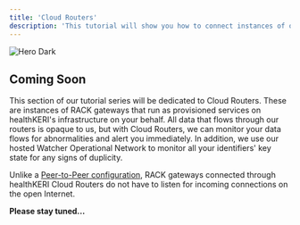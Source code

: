 ```yaml
---
title: 'Cloud Routers'
description: 'This tutorial will show you how to connect instances of our <Tooltip tip="Routing, Authentication and Confidentiality with KERI">RACK</Tooltip> gateway together using Cloud Routers from healthKERI.net. '
---
```


<img
    className="hidden dark:block"
    src="/logo/healthkeri-main-logo.png"
    alt="Hero Dark"
/>

## Coming Soon
This section of our tutorial series will be dedicated to Cloud Routers.  These are instances of <Tooltip tip="Routing, Authentication and Confidentiality with KERI">RACK</Tooltip> gateways
that run as provisioned services on healthKERI's infrastructure on your behalf.  All data that flows through our routers is opaque to us, but with Cloud Routers, we can monitor your data flows
for abnormalities and alert you immediately.  In addition, we use our hosted Watcher Operational Network to monitor all your identifiers' key state for any signs of duplicity.

Unlike a [Peer-to-Peer configuration](/quickstart), <Tooltip tip="Routing, Authentication and Confidentiality with KERI">RACK</Tooltip> gateways connected through healthKERI Cloud Routers do not have to listen for incoming connections on the open Internet.

<Icon icon="thumbs-up"/>   **Please stay tuned...**
